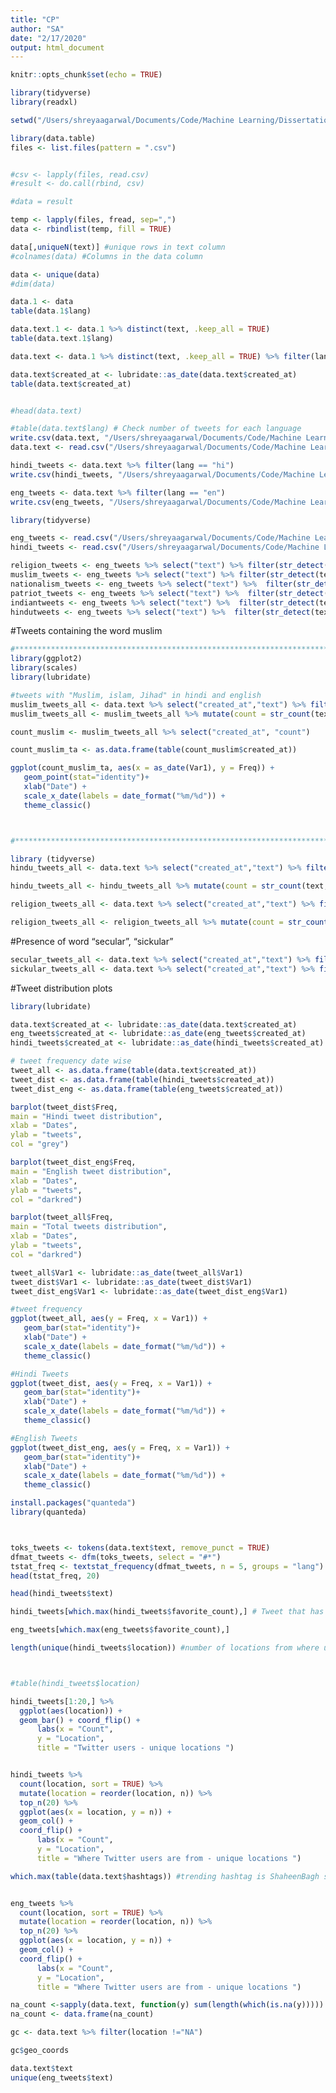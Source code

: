 ```yaml
---
title: "CP"
author: "SA"
date: "2/17/2020"
output: html_document
---
```


```r
knitr::opts_chunk$set(echo = TRUE)
```

```r
library(tidyverse)
library(readxl)

setwd("/Users/shreyaagarwal/Documents/Code/Machine Learning/Dissertation/Capstone")

```

```r

library(data.table)  
files <- list.files(pattern = ".csv")


#csv <- lapply(files, read.csv)
#result <- do.call(rbind, csv)

#data = result

temp <- lapply(files, fread, sep=",")
data <- rbindlist(temp, fill = TRUE)

data[,uniqueN(text)] #unique rows in text column
#colnames(data) #Columns in the data column

data <- unique(data)
#dim(data)

data.1 <- data
table(data.1$lang)

data.text.1 <- data.1 %>% distinct(text, .keep_all = TRUE)
table(data.text.1$lang)

data.text <- data.1 %>% distinct(text, .keep_all = TRUE) %>% filter(lang == "hi" | lang == "en" )

data.text$created_at <- lubridate::as_date(data.text$created_at)
table(data.text$created_at)


#head(data.text)
```

```r

#table(data.text$lang) # Check number of tweets for each language
write.csv(data.text, "/Users/shreyaagarwal/Documents/Code/Machine Learning/Dissertation/all_tweets.csv")
data.text <- read.csv("/Users/shreyaagarwal/Documents/Code/Machine Learning/Dissertation/all_tweets.csv")

hindi_tweets <- data.text %>% filter(lang == "hi")
write.csv(hindi_tweets, "/Users/shreyaagarwal/Documents/Code/Machine Learning/Dissertation/hindi_tweets.csv")

eng_tweets <- data.text %>% filter(lang == "en")
write.csv(eng_tweets, "/Users/shreyaagarwal/Documents/Code/Machine Learning/Dissertation/english_tweets.csv")

```


```r
library(tidyverse)

eng_tweets <- read.csv("/Users/shreyaagarwal/Documents/Code/Machine Learning/Dissertation/english_tweets.csv")
hindi_tweets <- read.csv("/Users/shreyaagarwal/Documents/Code/Machine Learning/Dissertation/hindi_tweets.csv")

religion_tweets <- eng_tweets %>% select("text") %>% filter(str_detect(text,"religion"))
muslim_tweets <- eng_tweets %>% select("text") %>% filter(str_detect(text,"muslim"))
nationalism_tweets <- eng_tweets %>% select("text") %>%  filter(str_detect(text,"nationalism"))
patriot_tweets <- eng_tweets %>% select("text") %>%  filter(str_detect(text,"patriotism"))
indiantweets <- eng_tweets %>% select("text") %>%  filter(str_detect(text,"indian"))
hindutweets <- eng_tweets %>% select("text") %>%  filter(str_detect(text,"hindu"))

```

#Tweets containing the word muslim
```r
#*************************************************************************************************************************************************
library(ggplot2)
library(scales)
library(lubridate)

#tweets with "Muslim, islam, Jihad" in hindi and english
muslim_tweets_all <- data.text %>% select("created_at","text") %>% filter(str_detect(text,"मुस्लिम|मुसलमान|Muslim|Islam|इस्लाम"))
muslim_tweets_all <- muslim_tweets_all %>% mutate(count = str_count(text,"मुस्लिम|मुसलमान|Muslim|Islam|इस्लाम"))

count_muslim <- muslim_tweets_all %>% select("created_at", "count")

count_muslim_ta <- as.data.frame(table(count_muslim$created_at))

ggplot(count_muslim_ta, aes(x = as_date(Var1), y = Freq)) +
   geom_point(stat="identity")+
   xlab("Date") +
   scale_x_date(labels = date_format("%m/%d")) +
   theme_classic() 



#*************************************************************************************************************************************************

```

```r
library (tidyverse)
hindu_tweets_all <- data.text %>% select("created_at","text") %>% filter(str_detect(text,"hindus|hindu|हिंदू|हिन्दू"))

hindu_tweets_all <- hindu_tweets_all %>% mutate(count = str_count(text,"hindus|hindu|हिंदू|हिन्दू"))

```

```r
religion_tweets_all <- data.text %>% select("created_at","text") %>% filter(str_detect(text,"religion|dharma|धर्म"))

religion_tweets_all <- religion_tweets_all %>% mutate(count = str_count(text,"religion|dharma|धर्म"))

```


#Presence of word "secular", "sickular"
```r
secular_tweets_all <- data.text %>% select("created_at","text") %>% filter(str_detect(text,"secular|secularism|सेक्युलर"))
sickular_tweets_all <- data.text %>% select("created_at","text") %>% filter(str_detect(text,"sickular|sikular|सिकुलर"))
```

#Tweet distribution plots
```r

library(lubridate)

data.text$created_at <- lubridate::as_date(data.text$created_at)
eng_tweets$created_at <- lubridate::as_date(eng_tweets$created_at)
hindi_tweets$created_at <- lubridate::as_date(hindi_tweets$created_at)

# tweet frequency date wise
tweet_all <- as.data.frame(table(data.text$created_at))
tweet_dist <- as.data.frame(table(hindi_tweets$created_at))
tweet_dist_eng <- as.data.frame(table(eng_tweets$created_at))

barplot(tweet_dist$Freq,
main = "Hindi tweet distribution",
xlab = "Dates",
ylab = "tweets",
col = "grey")

barplot(tweet_dist_eng$Freq,
main = "English tweet distribution",
xlab = "Dates",
ylab = "tweets",
col = "darkred")

barplot(tweet_all$Freq,
main = "Total tweets distribution",
xlab = "Dates",
ylab = "tweets",
col = "darkred")

tweet_all$Var1 <- lubridate::as_date(tweet_all$Var1)
tweet_dist$Var1 <- lubridate::as_date(tweet_dist$Var1)
tweet_dist_eng$Var1 <- lubridate::as_date(tweet_dist_eng$Var1)

#tweet frequency
ggplot(tweet_all, aes(y = Freq, x = Var1)) +
   geom_bar(stat="identity")+
   xlab("Date") +
   scale_x_date(labels = date_format("%m/%d")) +
   theme_classic() 

#Hindi Tweets
ggplot(tweet_dist, aes(y = Freq, x = Var1)) +
   geom_bar(stat="identity")+
   xlab("Date") +
   scale_x_date(labels = date_format("%m/%d")) +
   theme_classic() 

#English Tweets
ggplot(tweet_dist_eng, aes(y = Freq, x = Var1)) +
   geom_bar(stat="identity")+
   xlab("Date") +
   scale_x_date(labels = date_format("%m/%d")) +
   theme_classic() 

```


```r
install.packages("quanteda")
library(quanteda)



toks_tweets <- tokens(data.text$text, remove_punct = TRUE) 
dfmat_tweets <- dfm(toks_tweets, select = "#*")
tstat_freq <- textstat_frequency(dfmat_tweets, n = 5, groups = "lang")
head(tstat_freq, 20)
```







```r

head(hindi_tweets$text)

hindi_tweets[which.max(hindi_tweets$favorite_count),] # Tweet that has the highest favourite count

eng_tweets[which.max(eng_tweets$favorite_count),]

length(unique(hindi_tweets$location)) #number of locations from where users have tweeted



#table(hindi_tweets$location)

hindi_tweets[1:20,] %>%
  ggplot(aes(location)) +
  geom_bar() + coord_flip() +
      labs(x = "Count",
      y = "Location",
      title = "Twitter users - unique locations ")


hindi_tweets %>%
  count(location, sort = TRUE) %>%
  mutate(location = reorder(location, n)) %>%
  top_n(20) %>%
  ggplot(aes(x = location, y = n)) +
  geom_col() +
  coord_flip() +
      labs(x = "Count",
      y = "Location",
      title = "Where Twitter users are from - unique locations ")

which.max(table(data.text$hashtags)) #trending hashtag is ShaheenBagh so far


eng_tweets %>%
  count(location, sort = TRUE) %>%
  mutate(location = reorder(location, n)) %>%
  top_n(20) %>%
  ggplot(aes(x = location, y = n)) +
  geom_col() +
  coord_flip() +
      labs(x = "Count",
      y = "Location",
      title = "Where Twitter users are from - unique locations ")

na_count <-sapply(data.text, function(y) sum(length(which(is.na(y)))))
na_count <- data.frame(na_count)

gc <- data.text %>% filter(location !="NA")

gc$geo_coords

data.text$text
unique(eng_tweets$text)

```





























